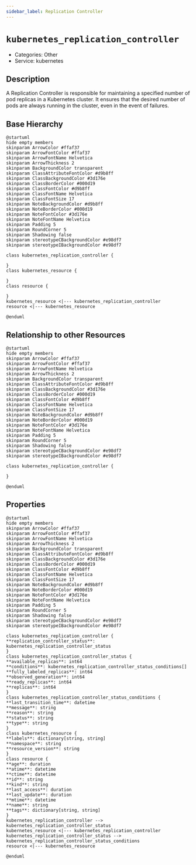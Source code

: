 ```yaml
---
sidebar_label: Replication Controller
---
```


# `kubernetes_replication_controller`

- Categories: Other
- Service: kubernetes

## Description

A Replication Controller is responsible for maintaining a specified number of pod replicas in a Kubernetes cluster. It ensures that the desired number of pods are always running in the cluster, even in the event of failures.

## Base Hierarchy

<ZoomPanPinch>

```kroki imgType="plantuml" imgAlt="Hierarchy of Replication Controller"
@startuml
hide empty members
skinparam ArrowColor #ffaf37
skinparam ArrowFontColor #ffaf37
skinparam ArrowFontName Helvetica
skinparam ArrowThickness 2
skinparam BackgroundColor transparent
skinparam ClassAttributeFontColor #d9b8ff
skinparam ClassBackgroundColor #3d176e
skinparam ClassBorderColor #000d19
skinparam ClassFontColor #d9b8ff
skinparam ClassFontName Helvetica
skinparam ClassFontSize 17
skinparam NoteBackgroundColor #d9b8ff
skinparam NoteBorderColor #000d19
skinparam NoteFontColor #3d176e
skinparam NoteFontName Helvetica
skinparam Padding 5
skinparam RoundCorner 5
skinparam Shadowing false
skinparam stereotypeCBackgroundColor #e98df7
skinparam stereotypeIBackgroundColor #e98df7

class kubernetes_replication_controller {

}
class kubernetes_resource {

}
class resource {

}
kubernetes_resource <|--- kubernetes_replication_controller
resource <|--- kubernetes_resource

@enduml
```

</ZoomPanPinch>

## Relationship to other Resources

<ZoomPanPinch>

```kroki imgType="plantuml" imgAlt="Diagram of Replication Controller resource relationships"
@startuml
hide empty members
skinparam ArrowColor #ffaf37
skinparam ArrowFontColor #ffaf37
skinparam ArrowFontName Helvetica
skinparam ArrowThickness 2
skinparam BackgroundColor transparent
skinparam ClassAttributeFontColor #d9b8ff
skinparam ClassBackgroundColor #3d176e
skinparam ClassBorderColor #000d19
skinparam ClassFontColor #d9b8ff
skinparam ClassFontName Helvetica
skinparam ClassFontSize 17
skinparam NoteBackgroundColor #d9b8ff
skinparam NoteBorderColor #000d19
skinparam NoteFontColor #3d176e
skinparam NoteFontName Helvetica
skinparam Padding 5
skinparam RoundCorner 5
skinparam Shadowing false
skinparam stereotypeCBackgroundColor #e98df7
skinparam stereotypeIBackgroundColor #e98df7

class kubernetes_replication_controller {

}

@enduml
```

</ZoomPanPinch>

## Properties

<ZoomPanPinch>

```kroki imgType="plantuml" imgAlt="Diagram of Replication Controller data model"
@startuml
hide empty members
skinparam ArrowColor #ffaf37
skinparam ArrowFontColor #ffaf37
skinparam ArrowFontName Helvetica
skinparam ArrowThickness 2
skinparam BackgroundColor transparent
skinparam ClassAttributeFontColor #d9b8ff
skinparam ClassBackgroundColor #3d176e
skinparam ClassBorderColor #000d19
skinparam ClassFontColor #d9b8ff
skinparam ClassFontName Helvetica
skinparam ClassFontSize 17
skinparam NoteBackgroundColor #d9b8ff
skinparam NoteBorderColor #000d19
skinparam NoteFontColor #3d176e
skinparam NoteFontName Helvetica
skinparam Padding 5
skinparam RoundCorner 5
skinparam Shadowing false
skinparam stereotypeCBackgroundColor #e98df7
skinparam stereotypeIBackgroundColor #e98df7

class kubernetes_replication_controller {
**replication_controller_status**: kubernetes_replication_controller_status
}
class kubernetes_replication_controller_status {
**available_replicas**: int64
**conditions**: kubernetes_replication_controller_status_conditions[]
**fully_labeled_replicas**: int64
**observed_generation**: int64
**ready_replicas**: int64
**replicas**: int64
}
class kubernetes_replication_controller_status_conditions {
**last_transition_time**: datetime
**message**: string
**reason**: string
**status**: string
**type**: string
}
class kubernetes_resource {
**labels**: dictionary[string, string]
**namespace**: string
**resource_version**: string
}
class resource {
**age**: duration
**atime**: datetime
**ctime**: datetime
**id**: string
**kind**: string
**last_access**: duration
**last_update**: duration
**mtime**: datetime
**name**: string
**tags**: dictionary[string, string]
}
kubernetes_replication_controller --> kubernetes_replication_controller_status
kubernetes_resource <|--- kubernetes_replication_controller
kubernetes_replication_controller_status --> kubernetes_replication_controller_status_conditions
resource <|--- kubernetes_resource

@enduml
```

</ZoomPanPinch>
